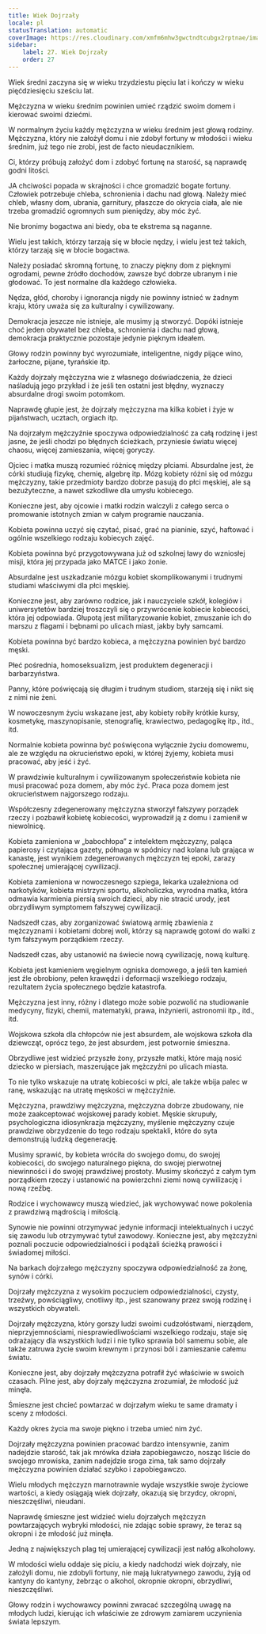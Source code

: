 ```yaml
---
title: Wiek Dojrzały
locale: pl
statusTranslation: automatic
coverImage: https://res.cloudinary.com/xmfm6mhw3gwctndtcubgx2rptnae/image/upload/v1740337243/small_cover_educacion_fundamental_a051170f1c.webp
sidebar:
    label: 27. Wiek Dojrzały
    order: 27
---
```

Wiek średni zaczyna się w wieku trzydziestu pięciu lat i kończy w wieku pięćdziesięciu sześciu lat.

Mężczyzna w wieku średnim powinien umieć rządzić swoim domem i kierować swoimi dziećmi.

W normalnym życiu każdy mężczyzna w wieku średnim jest głową rodziny. Mężczyzna, który nie założył domu i nie zdobył fortuny w młodości i wieku średnim, już tego nie zrobi, jest de facto nieudacznikiem.

Ci, którzy próbują założyć dom i zdobyć fortunę na starość, są naprawdę godni litości.

JA chciwości popada w skrajności i chce gromadzić bogate fortuny. Człowiek potrzebuje chleba, schronienia i dachu nad głową. Należy mieć chleb, własny dom, ubrania, garnitury, płaszcze do okrycia ciała, ale nie trzeba gromadzić ogromnych sum pieniędzy, aby móc żyć.

Nie bronimy bogactwa ani biedy, oba te ekstrema są naganne.

Wielu jest takich, którzy tarzają się w błocie nędzy, i wielu jest też takich, którzy tarzają się w błocie bogactwa.

Należy posiadać skromną fortunę, to znaczy piękny dom z pięknymi ogrodami, pewne źródło dochodów, zawsze być dobrze ubranym i nie głodować. To jest normalne dla każdego człowieka.

Nędza, głód, choroby i ignorancja nigdy nie powinny istnieć w żadnym kraju, który uważa się za kulturalny i cywilizowany.

Demokracja jeszcze nie istnieje, ale musimy ją stworzyć. Dopóki istnieje choć jeden obywatel bez chleba, schronienia i dachu nad głową, demokracja praktycznie pozostaje jedynie pięknym ideałem.

Głowy rodzin powinny być wyrozumiałe, inteligentne, nigdy pijące wino, żarłoczne, pijane, tyrańskie itp.

Każdy dojrzały mężczyzna wie z własnego doświadczenia, że dzieci naśladują jego przykład i że jeśli ten ostatni jest błędny, wyznaczy absurdalne drogi swoim potomkom.

Naprawdę głupie jest, że dojrzały mężczyzna ma kilka kobiet i żyje w pijaństwach, ucztach, orgiach itp.

Na dojrzałym mężczyźnie spoczywa odpowiedzialność za całą rodzinę i jest jasne, że jeśli chodzi po błędnych ścieżkach, przyniesie światu więcej chaosu, więcej zamieszania, więcej goryczy.

Ojciec i matka muszą rozumieć różnicę między płciami. Absurdalne jest, że córki studiują fizykę, chemię, algebrę itp. Mózg kobiety różni się od mózgu mężczyzny, takie przedmioty bardzo dobrze pasują do płci męskiej, ale są bezużyteczne, a nawet szkodliwe dla umysłu kobiecego.

Konieczne jest, aby ojcowie i matki rodzin walczyli z całego serca o promowanie istotnych zmian w całym programie nauczania.

Kobieta powinna uczyć się czytać, pisać, grać na pianinie, szyć, haftować i ogólnie wszelkiego rodzaju kobiecych zajęć.

Kobieta powinna być przygotowywana już od szkolnej ławy do wzniosłej misji, która jej przypada jako MATCE i jako żonie.

Absurdalne jest uszkadzanie mózgu kobiet skomplikowanymi i trudnymi studiami właściwymi dla płci męskiej.

Konieczne jest, aby zarówno rodzice, jak i nauczyciele szkół, kolegiów i uniwersytetów bardziej troszczyli się o przywrócenie kobiecie kobiecości, która jej odpowiada. Głupotą jest militaryzowanie kobiet, zmuszanie ich do marszu z flagami i bębnami po ulicach miast, jakby były samcami.

Kobieta powinna być bardzo kobieca, a mężczyzna powinien być bardzo męski.

Płeć pośrednia, homoseksualizm, jest produktem degeneracji i barbarzyństwa.

Panny, które poświęcają się długim i trudnym studiom, starzeją się i nikt się z nimi nie żeni.

W nowoczesnym życiu wskazane jest, aby kobiety robiły krótkie kursy, kosmetykę, maszynopisanie, stenografię, krawiectwo, pedagogikę itp., itd., itd.

Normalnie kobieta powinna być poświęcona wyłącznie życiu domowemu, ale ze względu na okrucieństwo epoki, w której żyjemy, kobieta musi pracować, aby jeść i żyć.

W prawdziwie kulturalnym i cywilizowanym społeczeństwie kobieta nie musi pracować poza domem, aby móc żyć. Praca poza domem jest okrucieństwem najgorszego rodzaju.

Współczesny zdegenerowany mężczyzna stworzył fałszywy porządek rzeczy i pozbawił kobietę kobiecości, wyprowadził ją z domu i zamienił w niewolnicę.

Kobieta zamieniona w „babochłopa” z intelektem mężczyzny, paląca papierosy i czytająca gazety, półnaga w spódnicy nad kolana lub grająca w kanastę, jest wynikiem zdegenerowanych mężczyzn tej epoki, zarazy społecznej umierającej cywilizacji.

Kobieta zamieniona w nowoczesnego szpiega, lekarka uzależniona od narkotyków, kobieta mistrzyni sportu, alkoholiczka, wyrodna matka, która odmawia karmienia piersią swoich dzieci, aby nie stracić urody, jest obrzydliwym symptomem fałszywej cywilizacji.

Nadszedł czas, aby zorganizować światową armię zbawienia z mężczyznami i kobietami dobrej woli, którzy są naprawdę gotowi do walki z tym fałszywym porządkiem rzeczy.

Nadszedł czas, aby ustanowić na świecie nową cywilizację, nową kulturę.

Kobieta jest kamieniem węgielnym ogniska domowego, a jeśli ten kamień jest źle obrobiony, pełen krawędzi i deformacji wszelkiego rodzaju, rezultatem życia społecznego będzie katastrofa.

Mężczyzna jest inny, różny i dlatego może sobie pozwolić na studiowanie medycyny, fizyki, chemii, matematyki, prawa, inżynierii, astronomii itp., itd., itd.

Wojskowa szkoła dla chłopców nie jest absurdem, ale wojskowa szkoła dla dziewcząt, oprócz tego, że jest absurdem, jest potwornie śmieszna.

Obrzydliwe jest widzieć przyszłe żony, przyszłe matki, które mają nosić dziecko w piersiach, maszerujące jak mężczyźni po ulicach miasta.

To nie tylko wskazuje na utratę kobiecości w płci, ale także wbija palec w ranę, wskazując na utratę męskości w mężczyźnie.

Mężczyzna, prawdziwy mężczyzna, mężczyzna dobrze zbudowany, nie może zaakceptować wojskowej parady kobiet. Męskie skrupuły, psychologiczna idiosynkrazja mężczyzny, myślenie mężczyzny czuje prawdziwe obrzydzenie do tego rodzaju spektakli, które do syta demonstrują ludzką degenerację.

Musimy sprawić, by kobieta wróciła do swojego domu, do swojej kobiecości, do swojego naturalnego piękna, do swojej pierwotnej niewinności i do swojej prawdziwej prostoty. Musimy skończyć z całym tym porządkiem rzeczy i ustanowić na powierzchni ziemi nową cywilizację i nową rzeźbę.

Rodzice i wychowawcy muszą wiedzieć, jak wychowywać nowe pokolenia z prawdziwą mądrością i miłością.

Synowie nie powinni otrzymywać jedynie informacji intelektualnych i uczyć się zawodu lub otrzymywać tytuł zawodowy. Konieczne jest, aby mężczyźni poznali poczucie odpowiedzialności i podążali ścieżką prawości i świadomej miłości.

Na barkach dojrzałego mężczyzny spoczywa odpowiedzialność za żonę, synów i córki.

Dojrzały mężczyzna z wysokim poczuciem odpowiedzialności, czysty, trzeźwy, powściągliwy, cnotliwy itp., jest szanowany przez swoją rodzinę i wszystkich obywateli.

Dojrzały mężczyzna, który gorszy ludzi swoimi cudzołóstwami, nierządem, nieprzyjemnościami, niesprawiedliwościami wszelkiego rodzaju, staje się odrażający dla wszystkich ludzi i nie tylko sprawia ból samemu sobie, ale także zatruwa życie swoim krewnym i przynosi ból i zamieszanie całemu światu.

Konieczne jest, aby dojrzały mężczyzna potrafił żyć właściwie w swoich czasach. Pilne jest, aby dojrzały mężczyzna zrozumiał, że młodość już minęła.

Śmieszne jest chcieć powtarzać w dojrzałym wieku te same dramaty i sceny z młodości.

Każdy okres życia ma swoje piękno i trzeba umieć nim żyć.

Dojrzały mężczyzna powinien pracować bardzo intensywnie, zanim nadejdzie starość, tak jak mrówka działa zapobiegawczo, nosząc liście do swojego mrowiska, zanim nadejdzie sroga zima, tak samo dojrzały mężczyzna powinien działać szybko i zapobiegawczo.

Wielu młodych mężczyzn marnotrawnie wydaje wszystkie swoje życiowe wartości, a kiedy osiągają wiek dojrzały, okazują się brzydcy, okropni, nieszczęśliwi, nieudani.

Naprawdę śmieszne jest widzieć wielu dojrzałych mężczyzn powtarzających wybryki młodości, nie zdając sobie sprawy, że teraz są okropni i że młodość już minęła.

Jedną z największych plag tej umierającej cywilizacji jest nałóg alkoholowy.

W młodości wielu oddaje się piciu, a kiedy nadchodzi wiek dojrzały, nie założyli domu, nie zdobyli fortuny, nie mają lukratywnego zawodu, żyją od kantyny do kantyny, żebrząc o alkohol, okropnie okropni, obrzydliwi, nieszczęśliwi.

Głowy rodzin i wychowawcy powinni zwracać szczególną uwagę na młodych ludzi, kierując ich właściwie ze zdrowym zamiarem uczynienia świata lepszym.


